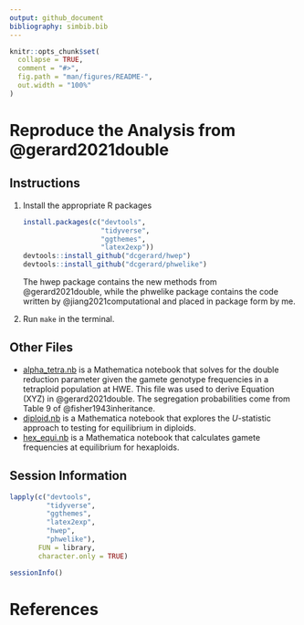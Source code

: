 ```yaml
---
output: github_document
bibliography: simbib.bib
---
```


<!-- README.md is generated from README.Rmd. Please edit that file -->

```r
knitr::opts_chunk$set(
  collapse = TRUE,
  comment = "#>",
  fig.path = "man/figures/README-",
  out.width = "100%"
)
```

# Reproduce the Analysis from @gerard2021double

## Instructions

1. Install the appropriate R packages

    ```r
    install.packages(c("devtools",
                       "tidyverse",
                       "ggthemes",
                       "latex2exp"))
    devtools::install_github("dcgerard/hwep")
    devtools::install_github("dcgerard/phwelike")
    ```
    
    The hwep package contains the new methods from @gerard2021double, while the phwelike package contains the code written by @jiang2021computational and placed in package form by me.

2. Run `make` in the terminal.

## Other Files

- [alpha_tetra.nb](./analysis/alpha_tetra.nb) is a Mathematica
  notebook that solves for the double reduction parameter given the
  gamete genotype frequencies in a tetraploid population at HWE. 
  This file was used to derive Equation (XYZ) in @gerard2021double.
  The segregation probabilities come from Table 9 of @fisher1943inheritance.
- [diploid.nb](./analysis/diploid.nb) is a Mathematica notebook that
  explores the $U$-statistic approach to testing for equilibrium in 
  diploids.
- [hex_equi.nb](./analysis/hex_equi.nb) is a Mathematica notebook that
  calculates gamete frequencies at equilibrium for hexaploids.
  
## Session Information

```r
lapply(c("devtools",
         "tidyverse",
         "ggthemes",
         "latex2exp",
         "hwep",
         "phwelike"), 
       FUN = library,
       character.only = TRUE)
```

```r
sessionInfo()
```

# References
